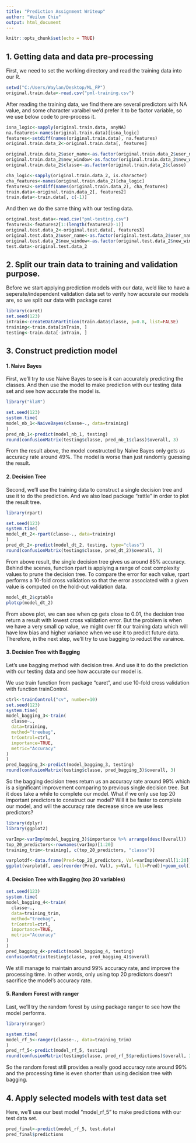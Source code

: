 ```yaml
---
title: "Prediction Assignment Writeup"
author: "Weilun Chiu"
output: html_document
---
```


```r
knitr::opts_chunk$set(echo = TRUE)
```

## 1. Getting data and data pre-processing

First, we need to set the working directory and read the training data into our R. 
```r
setwd("C:/Users/Waylan/Desktop/ML_FP")
original.train.data<-read.csv("pml-training.csv")
```

After reading the training data, we find there are several predictors with NA value, and some character varaibel we'd prefer it to be factor variable, so we use below code to pre-process it. 

```r
isna_logic<-sapply(original.train.data, anyNA)
na.features<-names(original.train.data)[isna_logic]
features<-setdiff(names(original.train.data), na.features)
original.train.data_2<-original.train.data[, features]

original.train.data_2$user_name<-as.factor(original.train.data_2$user_name)
original.train.data_2$new_window<-as.factor(original.train.data_2$new_window)
original.train.data_2$classe<-as.factor(original.train.data_2$classe)

cha_logic<-sapply(original.train.data_2, is.character)
cha_features<-names(original.train.data_2)[cha_logic]
features2<-setdiff(names(original.train.data_2), cha_features)
train.data<-original.train.data_2[, features2]
train.data<-train.data[, c(-1)]
```

And then we do the same thing with our testing data. 
```r
original.test.data<-read.csv("pml-testing.csv")
features3<-features2[1:(length(features2)-1)]
original.test.data_2<-original.test.data[, features3]
original.test.data_2$user_name<-as.factor(original.test.data_2$user_name)
original.test.data_2$new_window<-as.factor(original.test.data_2$new_window)
test.data<-original.test.data_2
```


## 2. Split our train data to training and validation purpose. 

Before we start applying prediction models with our data, we'd like to have a seperate/independent validation data set to verify how accurate our models are, so we split our data with package caret
```r
library(caret)
set.seed(123)
inTrain<-createDataPartition(train.data$classe, p=0.8, list=FALSE)
training<-train.data[inTrain, ]
testing<-train.data[-inTrain, ]
```


## 3. Construct prediction model
#### 1. Naive Bayes
First, we'll try to use Naive Bayes to see is it can accurately predicting the classes.
And then use the model to make prediction with our testing data set and see how accurate the model is.

```r
library("klaR")
```
```r
set.seed(123)
system.time(
model_nb_1<-NaiveBayes(classe~., data=training)
)
pred_nb_1<-predict(model_nb_1, testing)
round(confusionMatrix(testing$classe, pred_nb_1$class)$overall, 3)
```

From the result above, the model constructed by Naive Bayes only gets us accuracy rate around 49%. The model is worse than just randomly guessing the result. 

#### 2. Decision Tree
Second, we'll use the training data to construct a single decision tree and use it to do the prediction.
And we also load package "rattle" in order to plot the result tree. 
```r
library(rpart)
```
```r
set.seed(123)
system.time(
model_dt_2<-rpart(classe~., data=training)
)
pred_dt_2<-predict(model_dt_2, testing, type="class")
round(confusionMatrix(testing$classe, pred_dt_2)$overall, 3)
```

From above result, the single decision tree gives us around 85% accuracy. Behind the scenes, function rpart is  applying a range of cost complexity values to prune the decision tree. To compare the error for each value, rpart performs a 10-fold cross validation so that the error associated with a given value is computed on the hold-out validation data.

```r
model_dt_2$cptable
plotcp(model_dt_2)
```

From above plot, we can see when cp gets close to 0.01, the decision tree return a result with lowest cross validation error. But the problem is when we have a very small cp value, we might over fit our training data which will have low bias and higher variance when we use it to predict future data. Therefore, in the next step, we'll try to use bagging to reduct the varaince. 

#### 3. Decision Tree with Bagging
Let's use bagging method with decision tree. And use it to do the prediction with our testing data and see how accurate our model is. 

We use train function from package "caret", and use 10-fold cross validation with function trainControl.
```r
ctrl<-trainControl("cv", number=10)
set.seed(123)
system.time(
model_bagging_3<-train(
  classe~., 
  data=training,
  method="treebag",
  trControl=ctrl,
  importance=TRUE,
  metric="Accuracy"
)
)
pred_bagging_3<-predict(model_bagging_3, testing)
round(confusionMatrix(testing$classe, pred_bagging_3)$overall, 3)
```

So the bagging decision trees return us an accuracy rate around 99% which is a significant improvement comparing to previous single decision tree. But it does take a while to complete our model. What if we only use top 20 important predictors to construct our model? Will it be faster to complete our model, and will the accuracy rate decrease since we use less predictors? 
```r
library(dplyr)
library(ggplot2)
```
```r
varImp<-varImp(model_bagging_3)$importance %>% arrange(desc(Overall))
top_20_predictors<-rownames(varImp)[1:20]
training_trim<-training[, c(top_20_predictors, "classe")]
```

```r
varplotdf<-data.frame(Pred=top_20_predictors, Val=varImp$Overall[1:20])
ggplot(varplotdf, aes(reorder(Pred, Val), y=Val, fill=Pred))+geom_col()+coord_flip()+theme(legend.position = "none")+labs(title="Predictors Importance Chart", x="Predictors", y="Values")
```

#### 4. Decision Tree with Bagging (top 20 variables)

```r
set.seed(123)
system.time(
model_bagging_4<-train(
  classe~., 
  data=training_trim,
  method="treebag",
  trControl=ctrl,
  importance=TRUE,
  metric="Accuracy"
)
)
pred_bagging_4<-predict(model_bagging_4, testing)
confusionMatrix(testing$classe, pred_bagging_4)$overall
```

We still manage to maintain around 99% accuracy rate, and improve the processing time. In other words, only using top 20 predictors doesn't sacrifice the model's accuracy rate. 

#### 5. Random Forest with ranger
Last, we'll try the random forest by using package ranger to see how the model performs. 

```r
library(ranger)
```

```r
system.time(
model_rf_5<-ranger(classe~., data=training_trim)
)
pred_rf_5<-predict(model_rf_5, testing)
round(confusionMatrix(testing$classe, pred_rf_5$predictions)$overall, 3)
```

So the random forest still provides a really good accuracy rate around 99% and the processing time is even shorter than using decision tree with bagging. 

## 4. Apply selected models with test data set
Here, we'll use our best model "model_rf_5" to make predictions with our test data set. 
```r
pred_final<-predict(model_rf_5, test.data)
pred_final$predictions
```
